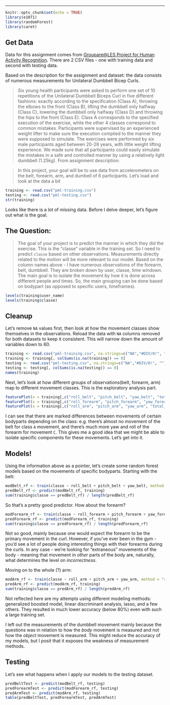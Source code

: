 
---

```r
knitr::opts_chunk$set(echo = TRUE)
library(e1071)
library(randomForest)
library(caret)
```

## Get Data

Data for this assignment comes from [Groupare@LES Project for Human Activity Recognition](http://groupware.les.inf.puc-rio.br/har). There are 2 CSV files - one with training data and second with testing data.

Based on the description for the assignment and dataset: the data consists of numerous measurements for Unilateral Dumbbell Bicep Curls.

> Six young health participants were asked to perform one set of 10 repetitions of the Unilateral Dumbbell Biceps Curl in five different fashions: exactly according to the specification (Class A), throwing the elbows to the front (Class B), lifting the dumbbell only halfway (Class C), lowering the dumbbell only halfway (Class D) and throwing the hips to the front (Class E).
> Class A corresponds to the specified execution of the exercise, while the other 4 classes correspond to common mistakes. Participants were supervised by an experienced weight lifter to make sure the execution complied to the manner they were supposed to simulate. The exercises were performed by six male participants aged between 20-28 years, with little weight lifting experience. We made sure that all participants could easily simulate the mistakes in a safe and controlled manner by using a relatively light dumbbell (1.25kg).
From assignment description:

> In this project, your goal will be to use data from accelerometers on the belt, forearm, arm, and dumbell of 6 participants.
Let's load and look at the data a bit

```r
training <- read.csv("pml-training.csv")
testing <- read.csv("pml-testing.csv")
str(training)
```

Looks like there is a lot of missing data. Before I delve deeper, let's figure out what is the goal.

## The Question:

> The goal of your project is to predict the manner in which they did the exercise. This is the "classe" variable in the training set. 
So I need to predict `classe` based on other observations. Measurements directly related to the motion will be more relevant to our model. Based on the column names above - I have numerous observations of the forearm, belt, dumbbell. They are broken down by user, classe, time windown. The main goal is to isolate the movement by how it is done across different people and times. So, the main grouping can be done based on bodypart (as opposed to specific users, timeframes).

```r
levels(training$user_name)
levels(training$classe)
```

## Cleanup

Let's remove `NA` values first, then look at how the movement classes show themselves in the observations. Reload the data with `NA` columns removed for both datasets to keep it consistent. This will narrow down the amount of variables down to 60.

```r
training <- read.csv("pml-training.csv", na.strings=c("NA","#DIV/0!", ""))
training <- training[, colSums(is.na(training)) == 0]
testing <- read.csv("pml-testing.csv", na.strings=c("NA","#DIV/0!", ""))
testing <- testing[, colSums(is.na(testing)) == 0]
names(training)
```

Next, let's look at how different groups of observations(belt, forearm, arm) map to different movement classes. This is the exploratory analysis part.

```r
featurePlot(x = training[,c("roll_belt", "pitch_belt", "yaw_belt", "total_accel_belt")], y = training$classe, plot = "box")
featurePlot(x = training[,c("roll_forearm", "pitch_forearm", "yaw_forearm", "total_accel_forearm")], y = training$classe, plot = "box")
featurePlot(x = training[,c("roll_arm", "pitch_arm", "yaw_arm", "total_accel_arm")], y = training$classe, plot = "box")
```

I can see that there are marked differences between movements of certain bodyparts depending on the class: e.g. there's almost no movement of the belt for class `A` movement, and there's much more yaw and roll of the forearm for movement `C`. This gives me a good idea that we might be able to isolate specific components for these movements. Let's get into it.

## Models!

Using the information above as a pointer, let's create some random forest models based on the movements of specific bodyparts. Starting with the belt:

```r
modBelt_rf <- train(classe ~ roll_belt + pitch_belt + yaw_belt, method = "rf", data = training, ntree = 20)
predBelt_rf <- predict(modBelt_rf, training)
sum(training$classe == predBelt_rf) / length(predBelt_rf)
```

So that's a pretty good predictor. How about the forearm?

```r
modForearm_rf <- train(classe ~ roll_forearm + pitch_forearm + yaw_forearm, method = "rf", data = training, ntree = 20)
predForearm_rf <- predict(modForearm_rf, training)
sum(training$classe == predForearm_rf) / length(predForearm_rf)
```

Not so good, mainly because one would expect the forearm to be the primary movement in the curl. However, if you've ever been in the gym - you'd see a lot of people doing interesting things with their forearms during the curls. In any case - we're looking for "extraneous" movements of the body - meaning that movement in _other_ parts of the body are, naturally, what determines the level on _incorrectness_.

Moving on to the whole (?) arm:

```r
modArm_rf <- train(classe ~ roll_arm + pitch_arm + yaw_arm, method = "rf", data = training, ntree = 20)
predArm_rf <- predict(modArm_rf, training)
sum(training$classe == predArm_rf) / length(predArm_rf)
```

Not reflected here are my attempts using different modeling methods: generalized boosted model, linear discriminant analysis, lasso, and a few others. They resulted in much lower accuracy (below 80%) even with such a large training set.

I left out the measurements of the dumbbell movement mainly because the questions was in relation to how the _body_ movement is measured and not how the _object_ movement is measured. This might reduce the accuracy of my models, but I posit that it exposes the weakness of measurement methods.

## Testing

Let's see what happens when I apply our models to the testing dataset.

```r
predBeltTest <- predict(modBelt_rf, testing)
predForearmTest <- predict(modForearm_rf, testing)
predArmTest <- predict(modArm_rf, testing)
table(predBeltTest, predForearmTest, predArmTest)
```
